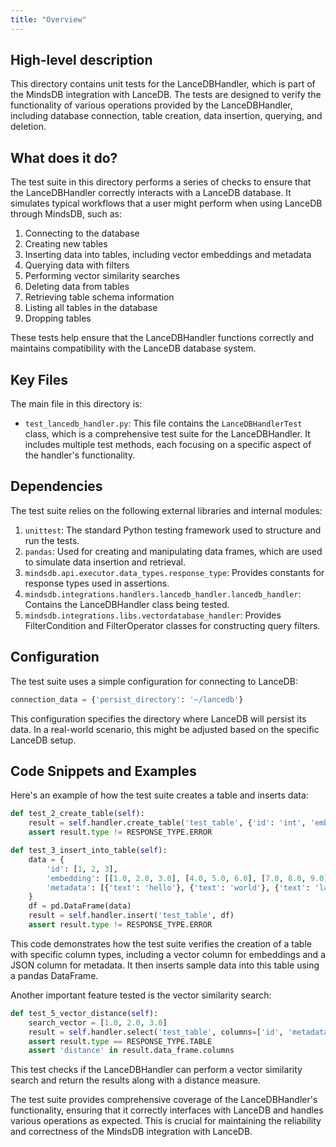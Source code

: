 ```yaml
---
title: "Overview"
---
```


## High-level description
This directory contains unit tests for the LanceDBHandler, which is part of the MindsDB integration with LanceDB. The tests are designed to verify the functionality of various operations provided by the LanceDBHandler, including database connection, table creation, data insertion, querying, and deletion.

## What does it do?
The test suite in this directory performs a series of checks to ensure that the LanceDBHandler correctly interacts with a LanceDB database. It simulates typical workflows that a user might perform when using LanceDB through MindsDB, such as:

1. Connecting to the database
2. Creating new tables
3. Inserting data into tables, including vector embeddings and metadata
4. Querying data with filters
5. Performing vector similarity searches
6. Deleting data from tables
7. Retrieving table schema information
8. Listing all tables in the database
9. Dropping tables

These tests help ensure that the LanceDBHandler functions correctly and maintains compatibility with the LanceDB database system.

## Key Files
The main file in this directory is:

- `test_lancedb_handler.py`: This file contains the `LanceDBHandlerTest` class, which is a comprehensive test suite for the LanceDBHandler. It includes multiple test methods, each focusing on a specific aspect of the handler's functionality.

## Dependencies
The test suite relies on the following external libraries and internal modules:

1. `unittest`: The standard Python testing framework used to structure and run the tests.
2. `pandas`: Used for creating and manipulating data frames, which are used to simulate data insertion and retrieval.
3. `mindsdb.api.executor.data_types.response_type`: Provides constants for response types used in assertions.
4. `mindsdb.integrations.handlers.lancedb_handler.lancedb_handler`: Contains the LanceDBHandler class being tested.
5. `mindsdb.integrations.libs.vectordatabase_handler`: Provides FilterCondition and FilterOperator classes for constructing query filters.

## Configuration
The test suite uses a simple configuration for connecting to LanceDB:

```python
connection_data = {'persist_directory': '~/lancedb'}
```

This configuration specifies the directory where LanceDB will persist its data. In a real-world scenario, this might be adjusted based on the specific LanceDB setup.

## Code Snippets and Examples

Here's an example of how the test suite creates a table and inserts data:

```python
def test_2_create_table(self):
    result = self.handler.create_table('test_table', {'id': 'int', 'embedding': 'vector', 'metadata': 'json'})
    assert result.type != RESPONSE_TYPE.ERROR

def test_3_insert_into_table(self):
    data = {
        'id': [1, 2, 3],
        'embedding': [[1.0, 2.0, 3.0], [4.0, 5.0, 6.0], [7.0, 8.0, 9.0]],
        'metadata': [{'text': 'hello'}, {'text': 'world'}, {'text': 'lancedb'}]
    }
    df = pd.DataFrame(data)
    result = self.handler.insert('test_table', df)
    assert result.type != RESPONSE_TYPE.ERROR
```

This code demonstrates how the test suite verifies the creation of a table with specific column types, including a vector column for embeddings and a JSON column for metadata. It then inserts sample data into this table using a pandas DataFrame.

Another important feature tested is the vector similarity search:

```python
def test_5_vector_distance(self):
    search_vector = [1.0, 2.0, 3.0]
    result = self.handler.select('test_table', columns=['id', 'metadata'], vector=search_vector, n_results=2)
    assert result.type == RESPONSE_TYPE.TABLE
    assert 'distance' in result.data_frame.columns
```

This test checks if the LanceDBHandler can perform a vector similarity search and return the results along with a distance measure.

The test suite provides comprehensive coverage of the LanceDBHandler's functionality, ensuring that it correctly interfaces with LanceDB and handles various operations as expected. This is crucial for maintaining the reliability and correctness of the MindsDB integration with LanceDB.
